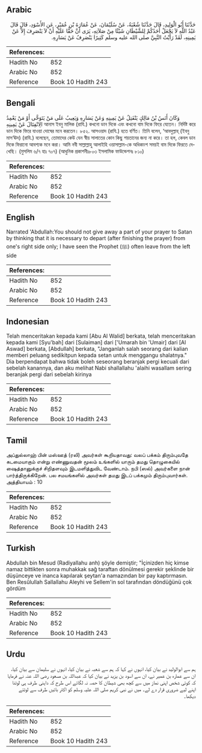 ## Arabic


<div dir="rtl" lang="ar" style={{fontSize:'larger',backgroundColor:'#f8f9fa',padding:20}}>
حَدَّثَنَا أَبُو الْوَلِيدِ، قَالَ حَدَّثَنَا شُعْبَةُ، عَنْ سُلَيْمَانَ، عَنْ عُمَارَةَ بْنِ عُمَيْرٍ، عَنِ الأَسْوَدِ، قَالَ قَالَ عَبْدُ اللَّهِ لاَ يَجْعَلْ أَحَدُكُمْ لِلشَّيْطَانِ شَيْئًا مِنْ صَلاَتِهِ، يَرَى أَنَّ حَقًّا عَلَيْهِ أَنْ لاَ يَنْصَرِفَ إِلاَّ عَنْ يَمِينِهِ، لَقَدْ رَأَيْتُ النَّبِيَّ صلى الله عليه وسلم كَثِيرًا يَنْصَرِفُ عَنْ يَسَارِهِ‏.‏
</div>
<div style={{backgroundColor:'#f8f9fa',padding:20, marginBottom: 10}}><table> <thead> <tr> <th>References:</th> <th></th> </tr> </thead> <tbody><tr><td>Hadith No</td><td>852</td></tr><tr><td>Arabic No</td><td>852</td></tr><tr><td>Reference</td><td>Book 10 Hadith 243</td></tr></tbody></table></div>

## Bengali


<div dir="ltr" lang="bn" style={{fontSize:'larger',backgroundColor:'#f8f9fa',padding:20}}>
وَكَانَ أَنَسُ بْنُ مَالِكٍ يَنْفَتِلُ عَنْ يَمِينِهِ وَعَنْ يَسَارِهِ وَيَعِيبُ عَلَى مَنْ يَتَوَخَّى أَوْ مَنْ يَعْمِدُ الِانْفِتَالَ عَنْ يَمِينِهِ আনাস ইবনু মালিক (রাযি.) কখনো ডান দিকে এবং কখনো বাম দিকে ফিরে যেতেন। নির্দিষ্ট করে ডান দিকে ফিরে যাওয়া দোষের মনে করতেন। ৮৫২. আসওয়াদ (রাযি.) হতে বর্ণিত। তিনি বলেন, ‘আবদুল্লাহ্ (ইবনু মাস‘ঊদ) (রাযি.) বলেছেন, তোমাদের কেউ যেন স্বীয় সালাতের কোন কিছু শয়তানের জন্য না করে। তা হল, কেবল ডান দিকে ফিরানো আবশ্যক মনে করা। আমি নবী সাল্লাল্লাহু আলাইহি ওয়াসাল্লাম-কে অধিকাংশ সময়ই বাম দিকে ফিরতে দেখেছি। (মুসলিম ৬/৭ হাঃ ৭০৭) (আধুনিক প্রকাশনীঃ৮০৩ ইসলামিক ফাউন্ডেশনঃ ৮১০)
</div>
<div style={{backgroundColor:'#f8f9fa',padding:20, marginBottom: 10}}><table> <thead> <tr> <th>References:</th> <th></th> </tr> </thead> <tbody><tr><td>Hadith No</td><td>852</td></tr><tr><td>Arabic No</td><td>852</td></tr><tr><td>Reference</td><td>Book 10 Hadith 243</td></tr></tbody></table></div>

## English


<div dir="ltr" lang="en" style={{fontSize:'larger',backgroundColor:'#f8f9fa',padding:20}}>
Narrated 'Abdullah:You should not give away a part of your prayer to Satan by thinking that it is necessary to depart (after finishing the prayer) from one's right side only; I have seen the Prophet (ﷺ) often leave from the left side
</div>
<div style={{backgroundColor:'#f8f9fa',padding:20, marginBottom: 10}}><table> <thead> <tr> <th>References:</th> <th></th> </tr> </thead> <tbody><tr><td>Hadith No</td><td>852</td></tr><tr><td>Arabic No</td><td>852</td></tr><tr><td>Reference</td><td>Book 10 Hadith 243</td></tr></tbody></table></div>

## Indonesian


<div dir="ltr" lang="id" style={{fontSize:'larger',backgroundColor:'#f8f9fa',padding:20}}>
Telah menceritakan kepada kami [Abu Al Walid] berkata, telah menceritakan kepada kami [Syu'bah] dari [Sulaiman] dari ['Umarah bin 'Umair] dari [Al Aswad] berkata, [Abdullah] berkata, "Janganlah salah seorang dari kalian memberi peluang sedikitpun kepada setan untuk menggangu shalatnya." Dia berpendapat bahwa tidak boleh seseorang beranjak pergi kecuali dari sebelah kanannya, dan aku melihat Nabi shallallahu 'alaihi wasallam sering beranjak pergi dari sebelah kirinya
</div>
<div style={{backgroundColor:'#f8f9fa',padding:20, marginBottom: 10}}><table> <thead> <tr> <th>References:</th> <th></th> </tr> </thead> <tbody><tr><td>Hadith No</td><td>852</td></tr><tr><td>Arabic No</td><td>852</td></tr><tr><td>Reference</td><td>Book 10 Hadith 243</td></tr></tbody></table></div>

## Tamil


<div dir="ltr" lang="ta" style={{fontSize:'larger',backgroundColor:'#f8f9fa',padding:20}}>
அப்துல்லாஹ் பின் மஸ்ஊத் (ரலி) அவர்கள் கூறியதாவது: வலப் பக்கம் திரும்புவதே கடமையாகும் என்று எண்ணுவதன் மூலம் உங்களில் யாரும் தமது தொழுகையில் ஷைத்தானுக்குச் சிறிதளவும் இடமளித்துவிட வேண்டாம். நபி (ஸல்) அவர்களை நான் பார்த்திருக்கிறேன். பல சமயங்களில் அவர்கள் தமது இடப் பக்கமும் திரும்புவார்கள். அத்தியாயம் : 10
</div>
<div style={{backgroundColor:'#f8f9fa',padding:20, marginBottom: 10}}><table> <thead> <tr> <th>References:</th> <th></th> </tr> </thead> <tbody><tr><td>Hadith No</td><td>852</td></tr><tr><td>Arabic No</td><td>852</td></tr><tr><td>Reference</td><td>Book 10 Hadith 243</td></tr></tbody></table></div>

## Turkish


<div dir="ltr" lang="tr" style={{fontSize:'larger',backgroundColor:'#f8f9fa',padding:20}}>
Abdullah bin Mesud (Radiyallahu anh) şöyle demiştir; "İçinizden hiç kimse namaz bittikten sonra muhakkak sağ taraftan dönülmesi gerekir şeklinde bir düşünceye ve inanca kapılarak şeytan'a namazından bir pay kaptırmasın. Ben Resûlullah Sallallahu Aleyhi ve Sellem'in sol tarafından döndüğünü çok gördüm
</div>
<div style={{backgroundColor:'#f8f9fa',padding:20, marginBottom: 10}}><table> <thead> <tr> <th>References:</th> <th></th> </tr> </thead> <tbody><tr><td>Hadith No</td><td>852</td></tr><tr><td>Arabic No</td><td>852</td></tr><tr><td>Reference</td><td>Book 10 Hadith 243</td></tr></tbody></table></div>

## Urdu


<div dir="rtl" lang="ur" style={{fontSize:'larger',backgroundColor:'#f8f9fa',padding:20}}>
ہم سے ابوالولید نے بیان کیا، انہوں نے کہا کہ ہم سے شعبہ نے بیان کیا، انہوں نے سلیمان سے بیان کیا، ان سے عمارہ بن عمیر نے، ان سے اسود بن یزید نے بیان کیا کہ عبداللہ بن مسعود رضی اللہ عنہ نے فرمایا کہ کوئی شخص اپنی نماز میں سے کچھ بھی شیطان کا حصہ نہ لگائے اس طرح کہ داہنی طرف ہی لوٹنا اپنے لیے ضروری قرار دے لے۔ میں نے نبی کریم صلی اللہ علیہ وسلم کو اکثر بائیں طرف سے لوٹتے دیکھا۔
</div>
<div style={{backgroundColor:'#f8f9fa',padding:20, marginBottom: 10}}><table> <thead> <tr> <th>References:</th> <th></th> </tr> </thead> <tbody><tr><td>Hadith No</td><td>852</td></tr><tr><td>Arabic No</td><td>852</td></tr><tr><td>Reference</td><td>Book 10 Hadith 243</td></tr></tbody></table></div>